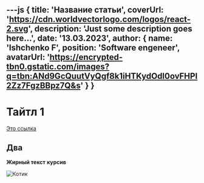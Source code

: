 ---js
{
    title: 'Название статьи',
    coverUrl: 'https://cdn.worldvectorlogo.com/logos/react-2.svg',
    description: 'Just some description goes here...',
    date: '13.03.2023',
    author: {
        name: 'Ishchenko F',
        position: 'Software engeneer',
        avatarUrl: 'https://encrypted-tbn0.gstatic.com/images?q=tbn:ANd9GcQuutVyQgf8k1iHTKydOdl0ovFHPl2Zz7FgzBBpz7Q&s'
    }
}
---

# Тайтл 1

[Это ссылка](https://encrypted-tbn0.gstatic.com/images?q=tbn:ANd9GcQuutVyQgf8k1iHTKydOdl0ovFHPl2Zz7FgzBBpz7Q&s)

## Два

**Жирный текст** __курсив__

![Котик](./images/cats/kit-4.png)